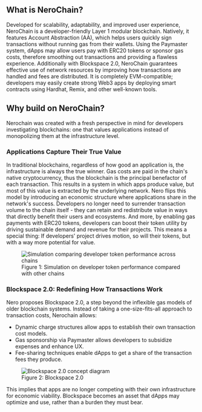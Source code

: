 
## What is NeroChain?

Developed for scalability, adaptability, and improved user experience, NeroChain is a developer-friendly Layer 1 modular blockchain. Natively, it features Account Abstraction (AA), which helps users quickly sign transactions without running gas from their wallets. Using the Paymaster system, dApps may allow users pay with ERC20 tokens or sponsor gas costs, therefore smoothing out transactions and providing a flawless experience. Additionally with Blockspace 2.0, NeroChain guarantees effective use of network resources by improving how transactions are handled and fees are distributed. It is completely EVM-compatible; developers may easily create strong Web3 apps by deploying smart contracts using Hardhat, Remix, and other well-known tools.

## Why build on NeroChain?

Nerochain was created with a fresh perspective in mind for developers investigating blockchains: one that values applications instead of monopolizing them at the infrastructure level.

### Applications Capture Their True Value
In traditional blockchains, regardless of how good an application is, the infrastructure is always the true winner. Gas costs are paid in the chain's native cryptocurrency, thus the blockchain is the principal benefactor of each transaction. This results in a system in which apps produce value, but most of this value is extracted by the underlying network.
Nero flips this model by introducing an economic structure where applications share in the network's success. Developers no longer need to surrender transaction volume to the chain itself - they can retain and redistribute value in ways that directly benefit their users and ecosystems.
And more, by enabling gas payments with ERC20 tokens, developers can boost their token utility by driving sustainable demand and revenue for their projects. This means a special thing: If developers' project drives motion, so will their tokens, but with a way more potential for value.

<div className="mt-8 mb-8">
  <figure className="text-center">
    <img 
      src="/assets/simul.png" 
      alt="Simulation comparing developer token performance across chains"
      className="mx-auto rounded-lg shadow-md"
    />
    <figcaption className="mt-2 text-sm italic text-gray-600">
      Figure 1: Simulation on developer token performance compared with other chains
    </figcaption>
  </figure>
</div>

### Blockspace 2.0: Redefining How Transactions Work

Nero proposes Blockspace 2.0, a step beyond the inflexible gas models of older blockchain systems. Instead of taking a one-size-fits-all approach to transaction costs, Nerochain allows:
- Dynamic charge structures allow apps to establish their own transaction cost models.
- Gas sponsorship via Paymaster allows developers to subsidize expenses and enhance UX.
- Fee-sharing techniques enable dApps to get a share of the transaction fees they produce.

<div className="mt-8 mb-8">
  <figure className="text-center">
    <img 
      src="/assets/block2.png" 
      alt="Blockspace 2.0 concept diagram"
      className="mx-auto rounded-lg shadow-md"
    />
    <figcaption className="mt-2 text-sm italic text-gray-600">
      Figure 2: Blockspace 2.0
    </figcaption>
  </figure>
</div>

This implies that apps are no longer competing with their own infrastructure for economic viability. Blockspace becomes an asset that dApps may optimize and use, rather than a burden they must bear.

<PageFeedback path="/en/getting-started/introduction" />